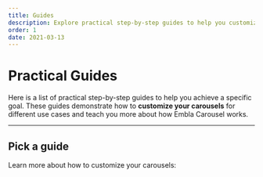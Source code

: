 ```yaml
---
title: Guides
description: Explore practical step-by-step guides to help you customize your carousels for different use cases.
order: 1
date: 2021-03-13
---
```


# Practical Guides

Here is a list of practical step-by-step guides to help you achieve a specific goal. These guides demonstrate how to **customize your carousels** for different use cases and teach you more about how Embla Carousel works.

---

## Pick a guide

Learn more about how to customize your carousels:

<PageChildLinks />

